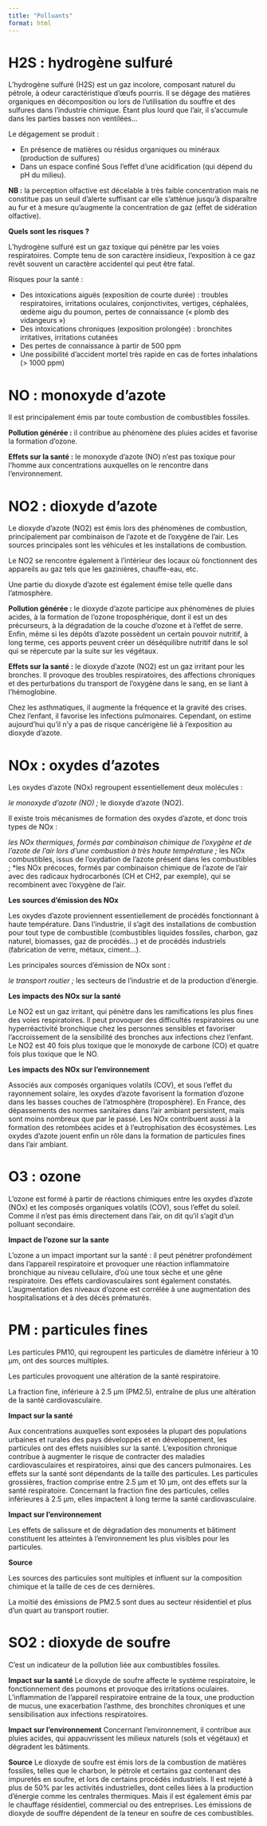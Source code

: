 ```yaml
---
title: "Polluants"
format: html
---
```

# H2S : hydrogène sulfuré

L’hydrogène sulfuré (H2S) est un gaz incolore, composant naturel du pétrole, à odeur caractéristique d’œufs pourris. Il se dégage des matières organiques en décomposition ou lors de l’utilisation du souffre et des sulfures dans l’industrie chimique. Étant plus lourd que l’air, il s’accumule dans les parties basses non ventilées…

Le dégagement se produit :

   * En présence de matières ou résidus organiques ou minéraux (production de sulfures)
   * Dans un espace confiné
    Sous l’effet d’une acidification (qui dépend du pH du milieu).

**NB :** la perception olfactive est décelable à très faible concentration mais ne constitue pas un seuil d’alerte suffisant car elle s’atténue jusqu’à disparaître au fur et à mesure qu’augmente la concentration de gaz (effet de sidération olfactive).

**Quels sont les risques ?**

L’hydrogène sulfuré est un gaz toxique qui pénètre par les voies respiratoires.
Compte tenu de son caractère insidieux, l’exposition à ce gaz revêt souvent un caractère accidentel qui peut être fatal.

Risques pour la santé :

   * Des intoxications aiguës (exposition de courte durée) : troubles respiratoires, irritations oculaires, conjonctivites, vertiges, céphalées, œdème aigu du poumon, pertes de connaissance (« plomb des vidangeurs »)
   * Des intoxications chroniques (exposition prolongée) : bronchites irritatives, irritations cutanées
   * Des pertes de connaissance à partir de 500 ppm
   * Une possibilité d’accident mortel très rapide en cas de fortes inhalations (> 1000 ppm) 

# NO : monoxyde d'azote

Il est principalement émis par toute combustion de combustibles fossiles.

**Pollution générée :** il contribue au phénomène des pluies acides et favorise la formation d’ozone.


**Effets sur la santé :** le monoxyde d'azote (NO) n'est pas toxique pour l'homme aux concentrations auxquelles on le rencontre dans l'environnement.

# NO2 : dioxyde d'azote

Le dioxyde d’azote (NO2) est émis lors des phénomènes de combustion, principalement par combinaison de l’azote et de l’oxygène de l’air. Les sources principales sont les véhicules et les installations de combustion.

Le NO2 se rencontre également à l’intérieur des locaux où fonctionnent des appareils au gaz tels que les gazinières, chauffe-eau, etc.

Une partie du dioxyde d'azote est également émise telle quelle dans l'atmosphère.

**Pollution générée :** le dioxyde d’azote participe aux phénomènes de pluies acides, à la formation de l’ozone troposphérique, dont il est un des précurseurs, à la dégradation de la couche d’ozone et à l’effet de serre. Enfin, même si les dépôts d’azote possèdent un certain pouvoir nutritif, à long terme, ces apports peuvent créer un déséquilibre nutritif dans le sol qui se répercute par la suite sur les végétaux.

 

**Effets sur la santé :** le dioxyde d'azote (NO2) est un gaz irritant pour les bronches. Il provoque des troubles respiratoires, des affections chroniques et des perturbations du transport de l'oxygène dans le sang, en se liant à l'hémoglobine.

Chez les asthmatiques, il augmente la fréquence et la gravité des crises. Chez l’enfant, il favorise les infections pulmonaires. Cependant, on estime aujourd’hui qu’il n’y a pas de risque cancérigène lié à l’exposition au dioxyde d’azote.

# NOx : oxydes d'azotes

Les oxydes d'azote (NOx) regroupent essentiellement deux molécules :

   *le monoxyde d'azote (NO) ;
   *le dioxyde d'azote (NO2).

Il existe trois mécanismes de formation des oxydes d'azote, et donc trois types de NOx :

   *les NOx thermiques, formés par combinaison chimique de l’oxygène et de l’azote de l’air lors d’une combustion à très haute température ;
   *les NOx combustibles, issus de l’oxydation de l’azote présent dans les combustibles ;
   *les NOx précoces, formés par combinaison chimique de l’azote de l’air avec des radicaux hydrocarbonés (CH et CH2, par exemple), qui se recombinent avec l’oxygène de l’air.

**Les sources d’émission des NOx**

Les oxydes d'azote proviennent essentiellement de procédés fonctionnant à haute température. Dans l’industrie, il s’agit des installations de combustion pour tout type de combustible (combustibles liquides fossiles, charbon, gaz naturel, biomasses, gaz de procédés...) et de procédés industriels (fabrication de verre, métaux, ciment...).

Les principales sources d'émission de NOx sont :

   *le transport routier ;
   *les secteurs de l'industrie et de la production d'énergie.

**Les impacts des NOx sur la santé**

Le NO2 est un gaz irritant, qui pénètre dans les ramifications les plus fines des voies respiratoires. Il peut provoquer des difficultés respiratoires ou une hyperréactivité bronchique chez les personnes sensibles et favoriser l'accroissement de la sensibilité des bronches aux infections chez l'enfant. Le NO2 est 40 fois plus toxique que le monoxyde de carbone (CO) et quatre fois plus toxique que le NO.

**Les impacts des NOx sur l’environnement**

Associés aux composés organiques volatils (COV), et sous l'effet du rayonnement solaire, les oxydes d'azote favorisent la formation d'ozone dans les basses couches de l'atmosphère (troposphère). En France, des dépassements des normes sanitaires dans l’air ambiant persistent, mais sont moins nombreux que par le passé. Les NOx contribuent aussi à la formation des retombées acides et à l'eutrophisation des écosystèmes. Les oxydes d'azote jouent enfin un rôle dans la formation de particules fines dans l’air ambiant.

# O3 : ozone

L’ozone est formé à partir de réactions chimiques entre les oxydes d’azote (NOx) et les composés organiques volatils (COV), sous l’effet du soleil. Comme il n’est pas émis directement dans l’air, on dit qu’il s’agit d’un polluant secondaire.

**Impact de l'ozone sur la sante**

L’ozone a un impact important sur la santé : il peut pénétrer profondément dans l’appareil respiratoire et provoquer une réaction inflammatoire bronchique au niveau cellulaire, d’où une toux sèche et une gêne respiratoire. Des effets cardiovasculaires sont également constatés. L’augmentation des niveaux d’ozone est corrélée à une augmentation des hospitalisations et à des décès prématurés.

# PM : particules fines

Les particules PM10, qui  regroupent les particules de diamètre inférieur à 10 µm, ont des sources multiples.

Les particules provoquent une altération de la santé respiratoire. 

La fraction fine, inférieure à 2.5 µm (PM2.5),  entraîne de plus une altération de la santé cardiovasculaire.


**Impact sur la santé**

Aux concentrations auxquelles sont exposées la plupart des populations urbaines et rurales des pays développés et en développement, les particules ont des effets nuisibles sur la santé. L'exposition chronique contribue à augmenter le risque de contracter des maladies cardiovasculaires et respiratoires, ainsi que des cancers pulmonaires. Les effets sur la santé sont dépendants de la taille des particules. Les particules grossières, fraction comprise entre 2.5 µm et 10 µm, ont  des effets sur la santé respiratoire. Concernant la fraction fine des particules, celles inférieures à 2.5 µm, elles impactent à long terme la santé cardiovasculaire.

**Impact sur l'environnement**

Les effets de salissure et de dégradation des monuments et bâtiment constituent les atteintes à l’environnement les plus visibles pour les particules.

**Source**

Les sources des particules sont multiples et influent sur la composition chimique et la taille de ces de ces dernières. 

La moitié des émissions de PM2.5 sont dues au secteur résidentiel et plus d'un quart au transport routier.

# SO2 : dioxyde de soufre

C’est un indicateur de la pollution liée aux combustibles fossiles.

**Impact sur la santé**
Le dioxyde de soufre affecte le système respiratoire, le fonctionnement des poumons et provoque des irritations oculaires. L’inflammation de l’appareil respiratoire entraine de la toux, une production de mucus, une exacerbation l’asthme, des bronchites chroniques et une sensibilisation aux infections respiratoires. 

**Impact sur l'environnement**
Concernant l’environnement, il contribue aux pluies acides, qui appauvrissent les milieux naturels (sols et végétaux) et dégradent les bâtiments.

**Source**
 Le dioxyde de soufre est émis lors de la combustion de matières fossiles, telles que le charbon, le pétrole et certains gaz contenant des impuretés en soufre, et lors de certains procédés industriels. Il est rejeté à plus de 50% par les activités industrielles, dont celles liées à la production d'énergie comme les centrales thermiques. Mais il est également émis par le chauffage résidentiel, commercial ou des entreprises. Les émissions de dioxyde de souffre dépendent de la teneur en soufre de ces combustibles.





